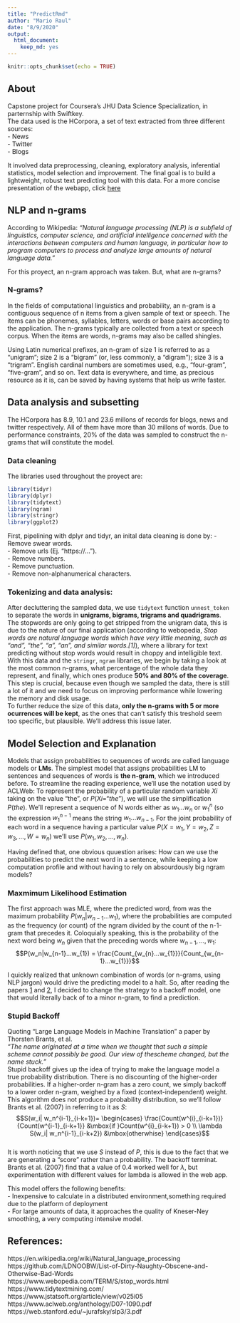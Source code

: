 ---
title: "PredictRmd"
author: "Mario Raul"
date: "8/9/2020"
output:
  html_document:
    keep_md: yes
---

```{r setup, include=FALSE}
knitr::opts_chunk$set(echo = TRUE)
```

## About

Capstone project for Coursera's JHU Data Science Specialization, in parternship with Swiftkey.  
The data used is the HCorpora, a set of text extracted from three different sources:  
- News  
- Twitter  
- Blogs  
  
It involved  data preprocessing, cleaning, exploratory analysis, inferential statistics, model selection and improvement. The final goal is to build a lightweight, robust text predicting tool with this data. For a more concise presentation of the webapp, click [here]()

## NLP and n-grams

According to Wikipedia: *"Natural language processing (NLP) is a subfield of linguistics, computer science, and artificial intelligence concerned with the interactions between computers and human language, in particular how to program computers to process and analyze large amounts of natural language data."*  
  
For this proyect, an n-gram approach was taken. But, what are n-grams?  

### N-grams?
In the fields of computational linguistics and probability, an n-gram is a contiguous sequence of n items from a given sample of text or speech. The items can be phonemes, syllables, letters, words or base pairs according to the application. The n-grams typically are collected from a text or speech corpus. When the items are words, n-grams may also be called shingles.  

Using Latin numerical prefixes, an n-gram of size 1 is referred to as a "unigram"; size 2 is a "bigram" (or, less commonly, a "digram"); size 3 is a "trigram". English cardinal numbers are sometimes used, e.g., "four-gram", "five-gram", and so on.
Text data is everywhere, and time, as precious resource as it is, can be saved by having systems that help us write faster.  

##  Data analysis and subsetting  

The HCorpora has 8.9, 10.1 and 23.6 millons of records for blogs, news and twitter respectively. All of them have more than 30 millons of words. Due to performance constraints, 20% of the data was sampled to construct the n-grams that will constitute the model.  

### Data cleaning  

The libraries used throughout the proyect are:

```{r, eval=FALSE}
library(tidyr)
library(dplyr)
library(tidytext)
library(ngram)
library(stringr)
library(ggplot2)
```  
First, pipelining with dplyr and tidyr, an inital data cleaning is done by:
- Remove swear words.  
- Remove urls (Ej. "https://...").  
- Remove numbers.  
- Remove punctuation.  
- Remove non-alphanumerical characters.

### Tokenizing and data analysis:  
After decluttering the sampled data, we use `tidytext` function `unnest_token` to separate the words in **unigrams, bigrams, trigrams and quadrigrams**. The stopwords are only going to get stripped from the unigram data, this is due to the nature of our final application (according to webopedia, *Stop words are natural language words which have very little meaning, such as "and", "the", "a", "an", and similar words.[1]*), where a library for text predicting without stop words would result in choppy and intelligible text.  
With this data and the `stringr`, `ngram` libraries, we begin by taking a look at the most common n-grams, what percentage of the whole data they represent, and finally, which ones produce **50% and 80% of the coverage**. This step is crucial, because even though we sampled the data, there is still a lot of it and we need to focus on improving performance while lowering the memory and disk usage.  
To further reduce the size of this data, **only the n-grams with 5 or more ocurrences will be kept**, as the ones that can't satisfy this treshold seem too specific, but plausible. We'll address this issue later.  

## Model Selection and Explanation  

Models that assign probabilities to sequences of words are called language models or **LMs**. The simplest model that assigns probabilities LM to sentences and sequences of words is **the n-gram**, which we introduced before. To streamline the reading experience, we'll use the notation used by ACLWeb:
To represent the probability of a particular random variable $Xi$ taking on the value “the”, or $P(Xi = “the”)$, we will use
the simplification $P(the)$. We’ll represent a sequence of N words either as $w_1...w_{n}$ or $w_{1}^{n}$ (so the expression $w_{1}^{n-1}$ means the string $w_1...w_{n-1}$. For the joint probability of each word in a sequence having a particular value $P(X = w_1,Y = w_2,Z =w_3,...,W = w_n)$ we’ll use $P(w_1,w_2,...,w_n)$.  

Having defined that, one obvious quuestion arises: How can we use the probabilities to predict the next word in a sentence, while keeping a low computation profile and without having to rely on absourdously big ngram models?  


### Maxmimum Likelihood Estimation  

The first approach was MLE, where the predicted word, from was the maximum probability $P(w_n|w_{n-1}...w_{1})$, where the probabilities are computed as the frequency (or count) of the ngram divided by the count of the n-1-gram that precedes it. Coloquially speaking, this is the probability of the next word being $w_n$ given that the preceding words where $w_{n-1}, ...,w_1$:  
$$P(w_n|w_{n-1}...w_{1}) = \frac{Count_{w_{n}...w_{1}}}{Count_{w_{n-1}...w_{1}}}$$

I quickly realized that unknown combination of words (or n-grams, using NLP jargon) would drive the predicting model to a halt. So, after reading the papers [1](https://web.stanford.edu/~jurafsky/slp3/3.pdf) and [2](https://www.aclweb.org/anthology/D07-1090.pdf), I decided to change the strategy to a backoff model, one that would literally back of to a minor n-gram, to find a prediction.  

### Stupid Backoff  

Quoting "Large Language Models in Machine Translation
" a paper by Thorsten Brants, et al.  
*"The name originated at a time when we thought that such a simple scheme cannot possibly be good. Our view of thescheme changed, but the name stuck."*  
Stupid backoff gives up the idea of trying to make the language
model a true probability distribution. There is no discounting of the higher-order probabilities. If a higher-order n-gram has a zero count, we simply backoff to a lower order n-gram, weighed by a fixed (context-independent) weight. This algorithm does not produce a probability distribution, so we’ll follow Brants et al. (2007) in referring to it as $S$:  
$$S(w_i| w_n^{i-1}_{i-k+1})= \begin{cases} \frac{Count(w^{i}_{i-k+1})}{Count(w^{i-1}_{i-k+1}} &\mbox{if }Count(w^{i}_{i-k+1}) > 0 \\ \lambda S(w_i| w_n^{i-1}_{i-k+2}) &\mbox{otherwhise} \end{cases}$$  
It is worth noticing that we use $S$ instead of $P$, this is due to the fact that we are generating a "score" rather than a probability. 
The backoff terminat. Brants et al. (2007) find that a value of 0.4 worked well for $\lambda$, but experimentation with different values for lambda is allowed in the web app.

This model offers the following benefits:  
- Inexpensive to calculate in a distributed environment,something required due to the platform of deployment  
- For large amounts of data, it approaches the quality of Kneser-Ney smoothing, a very computing intensive model.  

## References:  
https://en.wikipedia.org/wiki/Natural_language_processing  
https://github.com/LDNOOBW/List-of-Dirty-Naughty-Obscene-and-Otherwise-Bad-Words  
https://www.webopedia.com/TERM/S/stop_words.html  
https://www.tidytextmining.com/  
https://www.jstatsoft.org/article/view/v025i05  
https://www.aclweb.org/anthology/D07-1090.pdf  
https://web.stanford.edu/~jurafsky/slp3/3.pdf  
